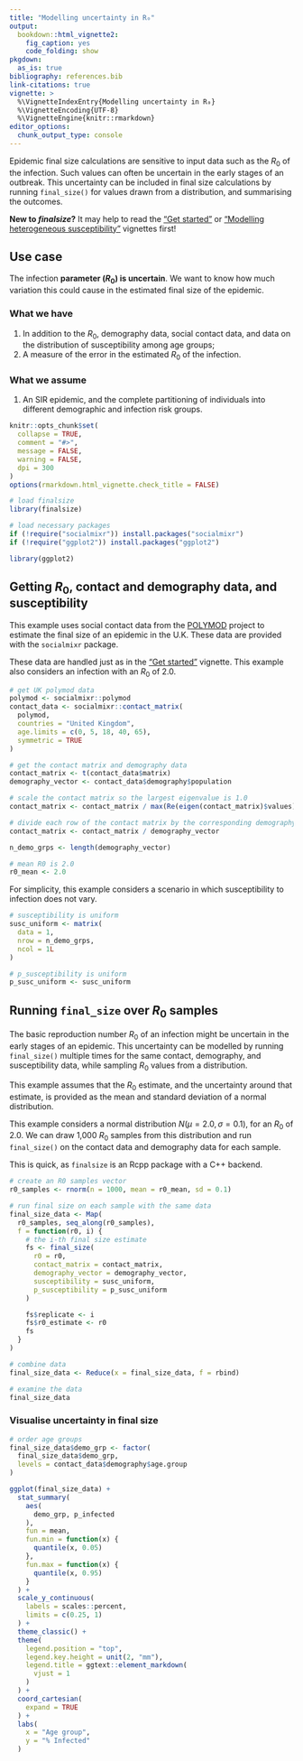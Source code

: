 ```yaml
---
title: "Modelling uncertainty in R₀"
output:
  bookdown::html_vignette2:
    fig_caption: yes
    code_folding: show
pkgdown:
  as_is: true
bibliography: references.bib
link-citations: true
vignette: >
  %\VignetteIndexEntry{Modelling uncertainty in R₀}
  %\VignetteEncoding{UTF-8}
  %\VignetteEngine{knitr::rmarkdown}
editor_options: 
  chunk_output_type: console
---
```


Epidemic final size calculations are sensitive to input data such as the $R_0$ of the infection. Such values can often be uncertain in the early stages of an outbreak. This uncertainty can be included in final size calculations by running `final_size()` for values drawn from a distribution, and summarising the outcomes.

::: {.alert .alert-warning}
**New to _finalsize_?** It may help to read the ["Get started"](finalsize.html) or ["Modelling heterogeneous susceptibility"](varying_susceptibility.Rmd) vignettes first!
:::

::: {.alert .alert-primary}
## Use case {-}

The infection **parameter ($R_0$) is uncertain**. We want to know how much variation this could cause in the estimated final size of the epidemic.
:::

::: {.alert .alert-secondary}
### What we have {-}

  1. In addition to the $R_0$, demography data, social contact data, and data on the distribution of susceptibility among age groups;
  2. A measure of the error in the estimated $R_0$ of the infection.

### What we assume {-}

  1. An SIR epidemic, and the complete partitioning of individuals into different demographic and infection risk groups.
:::

```r
knitr::opts_chunk$set(
  collapse = TRUE,
  comment = "#>",
  message = FALSE,
  warning = FALSE,
  dpi = 300
)
options(rmarkdown.html_vignette.check_title = FALSE)
```

```r
# load finalsize
library(finalsize)

# load necessary packages
if (!require("socialmixr")) install.packages("socialmixr")
if (!require("ggplot2")) install.packages("ggplot2")

library(ggplot2)
```

## Getting $R_0$, contact and demography data, and susceptibility

This example uses social contact data from the [POLYMOD](https://cordis.europa.eu/project/id/502084) project to estimate the final size of an epidemic in the U.K. These data are provided with the `socialmixr` package.

These data are handled just as in the ["Get started"](finalsize.html) vignette. This example also considers an infection with an $R_0$ of 2.0.

```r
# get UK polymod data
polymod <- socialmixr::polymod
contact_data <- socialmixr::contact_matrix(
  polymod,
  countries = "United Kingdom",
  age.limits = c(0, 5, 18, 40, 65),
  symmetric = TRUE
)

# get the contact matrix and demography data
contact_matrix <- t(contact_data$matrix)
demography_vector <- contact_data$demography$population

# scale the contact matrix so the largest eigenvalue is 1.0
contact_matrix <- contact_matrix / max(Re(eigen(contact_matrix)$values))

# divide each row of the contact matrix by the corresponding demography
contact_matrix <- contact_matrix / demography_vector

n_demo_grps <- length(demography_vector)
```

```r
# mean R0 is 2.0
r0_mean <- 2.0
```

For simplicity, this example considers a scenario in which susceptibility to infection does not vary.

```r
# susceptibility is uniform
susc_uniform <- matrix(
  data = 1,
  nrow = n_demo_grps,
  ncol = 1L
)

# p_susceptibility is uniform
p_susc_uniform <- susc_uniform
```

## Running `final_size` over $R_0$ samples

The basic reproduction number $R_0$ of an infection might be uncertain in the early stages of an epidemic. This uncertainty can be modelled by running `final_size()` multiple times for the same contact, demography, and susceptibility data, while sampling $R_0$ values from a distribution.

This example assumes that the $R_0$ estimate, and the uncertainty around that estimate, is provided as the mean and standard deviation of a normal distribution.

This example considers a normal distribution $N(\mu = 2.0, \sigma = 0.1)$, for an $R_0$ of 2.0. We can draw 1,000 $R_0$ samples from this distribution and run `final_size()` on the contact data and demography data for each sample.

This is quick, as `finalsize` is an Rcpp package with a C++ backend.

```r
# create an R0 samples vector
r0_samples <- rnorm(n = 1000, mean = r0_mean, sd = 0.1)
```

```r
# run final size on each sample with the same data
final_size_data <- Map(
  r0_samples, seq_along(r0_samples),
  f = function(r0, i) {
    # the i-th final size estimate
    fs <- final_size(
      r0 = r0,
      contact_matrix = contact_matrix,
      demography_vector = demography_vector,
      susceptibility = susc_uniform,
      p_susceptibility = p_susc_uniform
    )

    fs$replicate <- i
    fs$r0_estimate <- r0
    fs
  }
)

# combine data
final_size_data <- Reduce(x = final_size_data, f = rbind)

# examine the data
final_size_data
```

### Visualise uncertainty in final size

```r
# order age groups
final_size_data$demo_grp <- factor(
  final_size_data$demo_grp,
  levels = contact_data$demography$age.group
)
```

```r
ggplot(final_size_data) +
  stat_summary(
    aes(
      demo_grp, p_infected
    ),
    fun = mean,
    fun.min = function(x) {
      quantile(x, 0.05)
    },
    fun.max = function(x) {
      quantile(x, 0.95)
    }
  ) +
  scale_y_continuous(
    labels = scales::percent,
    limits = c(0.25, 1)
  ) +
  theme_classic() +
  theme(
    legend.position = "top",
    legend.key.height = unit(2, "mm"),
    legend.title = ggtext::element_markdown(
      vjust = 1
    )
  ) +
  coord_cartesian(
    expand = TRUE
  ) +
  labs(
    x = "Age group",
    y = "% Infected"
  )
```
